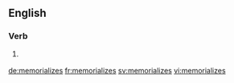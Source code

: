 ==English==

===Verb===
{{head|en|verb form}}

# {{context|US|lang=en}} {{en-third-person singular of|memorialize}}

[[de:memorializes]]
[[fr:memorializes]]
[[sv:memorializes]]
[[vi:memorializes]]